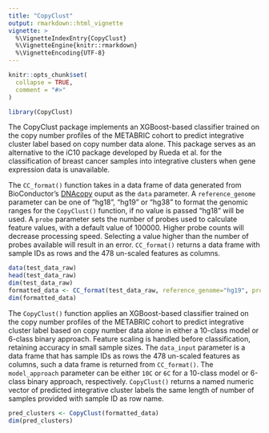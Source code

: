 ```yaml
---
title: "CopyClust"
output: rmarkdown::html_vignette
vignette: >
  %\VignetteIndexEntry{CopyClust}
  %\VignetteEngine{knitr::rmarkdown}
  %\VignetteEncoding{UTF-8}
---
```


```r
knitr::opts_chunk$set(
  collapse = TRUE,
  comment = "#>"
)
```

```r
library(CopyClust)
```

The CopyClust package implements an XGBoost-based classifier trained on the copy number profiles of the METABRIC cohort to predict integrative cluster label based on copy number data alone. This package serves as an alternative to the iC10 package developed by Rueda et al. for the classification of breast cancer samples into integrative clusters when gene expression data is unavailable.

The `CC_format()` function takes in a data frame of data generated from BioConductor's [DNAcopy](https://bioconductor.org/packages/release/bioc/html/DNAcopy.html) ouput as the `data` parameter. A `reference_genome` parameter can be one of "hg18", "hg19" or "hg38" to format the genomic ranges for the `CopyClust()` function, if no value is passed "hg18" will be used. A `probe` parameter sets the number of probes used to calculate feature values, with a default value of 100000. Higher probe counts will decrease processing speed. Selecting a value higher than the number of probes available will result in an error. `CC_format()` returns a data frame with sample IDs as rows and the 478 un-scaled features as columns.

```r
data(test_data_raw)
head(test_data_raw)
dim(test_data_raw)
formatted_data <- CC_format(test_data_raw, reference_genome="hg19", probes=100000)
dim(formatted_data)
```

The `CopyClust()` function applies an XGBoost-based classifier trained on the copy number profiles of the METABRIC cohort to predict integrative cluster label based on copy number data alone in either a 10-class model or 6-class binary approach. Feature scaling is handled before classification, retaining accuracy in small sample sizes. The `data_input` parameter is a data frame that has sample IDs as rows the 478 un-scaled features as columns, such a data frame is returned from `CC_format()`. The `model_approach` parameter can be either `10C` or `6C` for a 10-class model or 6-class binary approach, respectively. `CopyClust()` returns a named numeric vector of predicted integrative cluster labels the same length of number of samples provided with sample ID as row name.

```r
pred_clusters <- CopyClust(formatted_data)
dim(pred_clusters)

```
